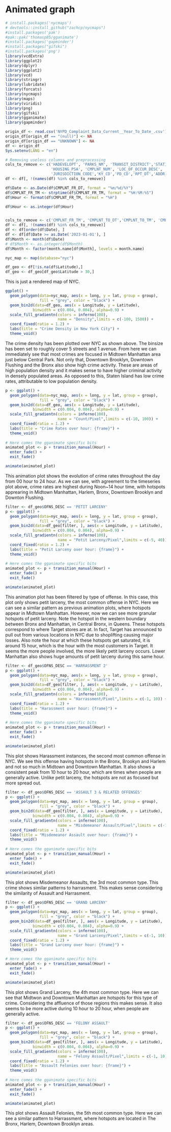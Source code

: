 # Animated graph

```r
# install.packages('nycmaps')
# devtools::install_github("zachcp/nycmaps")
#install.packages('pak')
#pak::pak('thomasp85/gganimate')
#install.packages('gapminder')
#install.packages("gifski")
#install.packages('png')
library(vcdExtra)
library(ggplot2)
library(dplyr)
library(ggplot2)
library(vcd)
library(stringr)
library(lubridate)
library(forcats)
library(nycmaps)
library(maps)
library(viridis)
library(png)
library(gifski)
library(gganimate)
library(gapminder)
```

```r
origin_df <- read.csv('NYPD_Complaint_Data_Current__Year_To_Date_.csv')
origin_df[origin_df == "(null)"] <- NA
origin_df[origin_df == "UNKNOWN"] <- NA
df <- origin_df
Sys.setenv(LANG = "en")

# Removing useless columns and preprocessing
cols_to_remove <- c('HADEVELOPT', 'PARKS_NM', 'TRANSIT_DISTRICT','STATION_NAME',
                    'HOUSING_PSA', 'CMPLNT_NUM', 'LOC_OF_OCCUR_DESC',
                    'JURISDICTION_CODE','KY_CD','PD_CD','RPT_DT','ADDR_PCT_CD')
df <- df[, !(names(df) %in% cols_to_remove)]

df$Date <- as.Date(df$CMPLNT_FR_DT, format = "%m/%d/%Y")
df$CMPLNT_FR_TM <- strptime(df$CMPLNT_FR_TM, format = "%H:%M:%S")
df$Hour <- format(df$CMPLNT_FR_TM, format = "%H")

df$Hour <- as.integer(df$Hour)


cols_to_remove <- c('CMPLNT_FR_TM', 'CMPLNT_TO_DT','CMPLNT_TO_TM', 'CMPLNT_FR_DT')
df <- df[, !(names(df) %in% cols_to_remove)]
df <- df[order(df$Date), ]
df <- df[df$Date >= as.Date('2023-01-01'), ]
df$Month <- month(df$Date)
# df$Month <- as.integer(df$Month)
df$Month <- factor(month.name[df$Month], levels = month.name)
```

```r
nyc_map <- map(database="nyc")

df_geo <- df[!is.na(df$Latitude),]
df_geo <- df_geo[df_geo$Latitude > 30,]
```
This is just a rendered map of NYC.

```r

ggplot() +
  geom_polygon(data=nyc_map, aes(x = long, y = lat, group = group),
               fill = "grey", color = "black") + 
  geom_bin2d(data=df_geo, aes(x = Longitude, y = Latitude), 
            binwidth = c(0.004, 0.004), alpha=0.9) +
  scale_fill_gradientn(colors = inferno(100), 
                       name = "Density",limits = c(-100, 1500)) +
  coord_fixed(ratio = 1.2) +
  labs(title = "Crime Density in New York City") +
  theme_void()
```

The crime density has been plotted over NYC as shown above. The binsize has been set to roughly cover 5 streets and 1 avenue. From here we can immediately see that most crimes are focused in Midtown Manhattan area just below Central Park. Not only that, Downtown Brooklyn, Downtown Flushing and the Bronx also show high crime activity. These are areas of high population density and it makes sense to have higher criminal activity in densely populated areas. As opposed to this, Staten Island has low crime rates, attributable to low population density.

```r
p <- ggplot() +
  geom_polygon(data=nyc_map, aes(x = long, y = lat, group = group),
               fill = "grey", color = "black") + 
  geom_bin2d(data=df_geo, aes(x = Longitude, y = Latitude), 
            binwidth = c(0.004, 0.004), alpha=0.9) +
  scale_fill_gradientn(colors = inferno(100), 
                       name = "Count/Pixel",limits = c(-10, 100)) +
  coord_fixed(ratio = 1.2) +
  labs(title = "Crime Rates over hour: {frame}") +
  theme_void() 
  
# Here comes the gganimate specific bits
animated_plot <- p + transition_manual(Hour) +
  enter_fade() +
  exit_fade()

animate(animated_plot)
```
This animation plot shows the evolution of crime rates throughout the day from 00 hour to 24 hour. As we can see, with agreement to the timeseries plot above, crime rates are highest during Noon~14 hour time, with hotspots apprearing in Midtown Manhattan, Harlem, Bronx, Downtown Brooklyn and Downton Flushing.


```r
filter <- df_geo$OFNS_DESC == 'PETIT LARCENY'
p <- ggplot() +
  geom_polygon(data=nyc_map, aes(x = long, y = lat, group = group),
               fill = "grey", color = "black") + 
  geom_bin2d(data=df_geo[filter, ], aes(x = Longitude, y = Latitude), 
            binwidth = c(0.004, 0.004), alpha=0.9) +
  scale_fill_gradientn(colors = inferno(100), 
                       name = "Petit Larceny/Pixel",limits = c(-5, 40)) +
  coord_fixed(ratio = 1.2) +
  labs(title = "Petit Larceny over hour: {frame}") +
  theme_void() 
  
# Here comes the gganimate specific bits
animated_plot <- p + transition_manual(Hour) +
  enter_fade() +
  exit_fade()

animate(animated_plot)
```
This animation plot has been filtered by type of offense. In this case, this plot only shows petit larceny, the most common offense in NYC. Here we can see a similar pattern as previous animation plots, where hotspots appear in Midtown Manhattan. However, now we can see more granular hotspots of petit larceny. Note the hotspot in the western boundary between Bronx and Manhattan, in Central Bronx, in Queens. These hotspots correspond to where Target stores are at. In fact, Target has announced to pull out from various locations in NYC due to shoplifting causing major losses. Also note the hour at which these hotspots get saturated, it is around 15 hour, which is the hour with the most customers in Target. It seems the more people involved, the more likely petit larceny occurs. Lower Manhattan also shows huge amounts of petit larceny during this same hour. 


```r
filter <- df_geo$OFNS_DESC == 'HARRASSMENT 2'
p <- ggplot() +
  geom_polygon(data=nyc_map, aes(x = long, y = lat, group = group),
               fill = "grey", color = "black") + 
  geom_bin2d(data=df_geo[filter, ], aes(x = Longitude, y = Latitude), 
            binwidth = c(0.004, 0.004), alpha=0.9) +
  scale_fill_gradientn(colors = inferno(100), 
                       name = "Harrassment/Pixel",limits = c(-1, 10)) +
  coord_fixed(ratio = 1.2) +
  labs(title = "Harassment over hour: {frame}") +
  theme_void() 
  
# Here comes the gganimate specific bits
animated_plot <- p + transition_manual(Hour) +
  enter_fade() +
  exit_fade()

animate(animated_plot)
```
This plot shows Harassment instances, the second most common offense in NYC. We see this offense having hotspots in the Bronx, Brookyn and Harlem and not so much in Midtown and Downtown Manhattan. It also shows a consistent peak from 10 hour to 20 hour, which are times when people are generally active. Unlike petit larceny, the hotspots are not as focused but more spread out.


```r
filter <- df_geo$OFNS_DESC == 'ASSAULT 3 & RELATED OFFENSES'
p <- ggplot() +
  geom_polygon(data=nyc_map, aes(x = long, y = lat, group = group),
               fill = "grey", color = "black") + 
  geom_bin2d(data=df_geo[filter, ], aes(x = Longitude, y = Latitude), 
            binwidth = c(0.004, 0.004), alpha=0.9) +
  scale_fill_gradientn(colors = inferno(100), 
                       name = "Misdemeanor Assault/Pixel",limits = c(-1, 10)) +
  coord_fixed(ratio = 1.2) +
  labs(title = "Misdemeanor Assault over hour: {frame}") +
  theme_void() 
  
# Here comes the gganimate specific bits
animated_plot <- p + transition_manual(Hour) +
  enter_fade() +
  exit_fade()

animate(animated_plot)
```
This plot shows Misdemeanor Assaults, the 3rd most common type. This crime shows similar patterns to harrasment. This makes sense considering the similarity of Assault and Harrasment.


```r
filter <- df_geo$OFNS_DESC == 'GRAND LARCENY'
p <- ggplot() +
  geom_polygon(data=nyc_map, aes(x = long, y = lat, group = group),
               fill = "grey", color = "black") + 
  geom_bin2d(data=df_geo[filter, ], aes(x = Longitude, y = Latitude), 
            binwidth = c(0.004, 0.004), alpha=0.9) +
  scale_fill_gradientn(colors = inferno(100), 
                       name = "Grand Larceny/Pixel",limits = c(-1, 10)) +
  coord_fixed(ratio = 1.2) +
  labs(title = "Grand Larceny over hour: {frame}") +
  theme_void()

# Here comes the gganimate specific bits
animated_plot <- p + transition_manual(Hour) +
  enter_fade() +
  exit_fade()

animate(animated_plot)
```
This plot shows Grand Larceny, the 4th most common type. Here we can see that Midtwon and Downtown Manhattan are hotspots for this type of crime. Considering the affluence of those regions this makes sense. It also seems to be more active during 10 hour to 20 hour, when people are generally active. 


```r
filter <- df_geo$OFNS_DESC == 'FELONY ASSAULT'
p <- ggplot() +
  geom_polygon(data=nyc_map, aes(x = long, y = lat, group = group),
               fill = "grey", color = "black") + 
  geom_bin2d(data=df_geo[filter, ], aes(x = Longitude, y = Latitude), 
            binwidth = c(0.004, 0.004), alpha=0.9) +
  scale_fill_gradientn(colors = inferno(100), 
                       name = "Felony Assault/Pixel",limits = c(-1, 10)) +
  coord_fixed(ratio = 1.2) +
  labs(title = "Assault Felonies over hour: {frame}") +
  theme_void()
  
# Here comes the gganimate specific bits
animated_plot <- p + transition_manual(Hour) +
  enter_fade() +
  exit_fade()

animate(animated_plot)
```
This plot shows Assault Felonies, the 5th most common type. Here we can see a similar pattern to Harrassment, where hotspots are located in The Bronx, Harlem, Downtown Brooklyn areas. 

